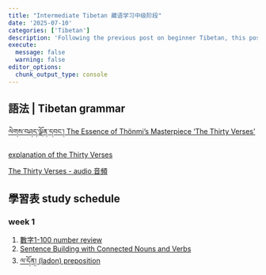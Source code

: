 ```yaml
---
title: "Intermediate Tibetan 藏语学习中级阶段"
date: '2025-07-10'
categories: ['Tibetan']
description: 'Following the previous post on beginner Tibetan, this post dives into grammar and more intermediate level materials'
execute: 
  message: false
  warning: false
editor_options: 
  chunk_output_type: console
---
```


## 語法 \| Tibetan grammar

[ལེགས་བཤད་ལྗོན་དབང༌། The Essence of Thönmi’s Masterpiece 'The Thirty Verses'](https://tibetan101.com/the-thirty-verses/)

[explanation of the Thirty Verses](https://uma-tibet.org/document/ton-mi-sambho%E1%B9%ADas-the-thirty-and-a-presentation-of-extracts-from-si-tu-pa%E1%B9%87-chen-cho-kyi-jung-nays-explanation-of-ton-mi-sambho%E1%B9%ADas/)

[The Thirty Verses - audio 音頻](https://youtu.be/cPTbI5SgwUQ?si=8napumCEPmkQBA5I)

## 學習表 study schedule

### week 1

1)  [數字1-100 number review](https://youtu.be/h2PcSF57E3k?si=u8fwi0MInfbvTn8e)
2)  [Sentence Building with Connected Nouns and Verbs](https://youtu.be/1Bc9IH7X2mA?si=xXj8RwulatEG2tCS)
3)  [ལ་དོན། (ladon) preposition](https://www.youtube.com/watch?v=bNLMpm0MRmY&list=PLC4HKzZ26ub9xAlOH5e-g8PNnckIxOpKD&index=20&ab_channel=LEARNING%3ABasicReadingTibetanLanguage)
